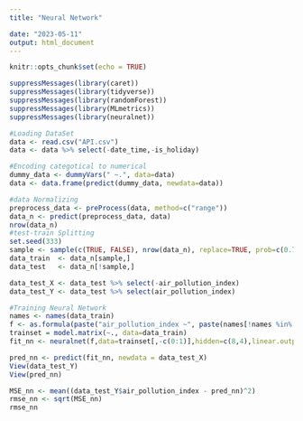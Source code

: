 ```yaml
---
title: "Neural Network"

date: "2023-05-11"
output: html_document
---
```


```r
knitr::opts_chunk$set(echo = TRUE)
```

```r

suppressMessages(library(caret))
suppressMessages(library(tidyverse))
suppressMessages(library(randomForest))
suppressMessages(library(MLmetrics))
suppressMessages(library(neuralnet))

#Loading DataSet
data <- read.csv("API.csv")
data <- data %>% select(-date_time,-is_holiday)

#Encoding categotical to numerical
dummy_data <- dummyVars(" ~.", data=data)
data <- data.frame(predict(dummy_data, newdata=data))

#data Normalizing
preprocess_data <- preProcess(data, method=c("range"))
data_n <- predict(preprocess_data, data)
nrow(data_n)
#test-train Splitting
set.seed(333)
sample <- sample(c(TRUE, FALSE), nrow(data_n), replace=TRUE, prob=c(0.7,0.3))
data_train  <- data_n[sample,]
data_test   <- data_n[!sample,]

data_test_X <- data_test %>% select(-air_pollution_index)
data_test_Y <- data_test %>% select(air_pollution_index)

#Training Neural Network
names <- names(data_train)
f <- as.formula(paste("air_pollution_index ~", paste(names[!names %in% "air_pollution_index"], collapse = " + ")))
trainset = model.matrix(~., data=data_train)
fit_nn <- neuralnet(f,data=trainset[,-c(0:1)],hidden=c(8,4),linear.output=T, stepmax = 1e+05, rep = 1)

pred_nn <- predict(fit_nn, newdata = data_test_X)
View(data_test_Y)
View(pred_nn)

MSE_nn <- mean((data_test_Y$air_pollution_index - pred_nn)^2)
rmse_nn <- sqrt(MSE_nn)
rmse_nn


```
